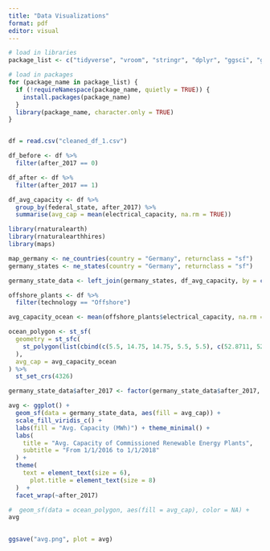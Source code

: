 ```yaml
---
title: "Data Visualizations"
format: pdf
editor: visual
---
```


```r
# load in libraries
package_list <- c("tidyverse", "vroom", "stringr", "dplyr", "ggsci", "gridExtra", "cowplot", "ggplot2", "ggmap", "sf")

# load in packages
for (package_name in package_list) {
  if (!requireNamespace(package_name, quietly = TRUE)) {
    install.packages(package_name)
  }
  library(package_name, character.only = TRUE)
}


df = read.csv("cleaned_df_1.csv")
```

```r
df_before <- df %>%
  filter(after_2017 == 0)

df_after <- df %>%
  filter(after_2017 == 1)
```


```r
df_avg_capacity <- df %>%
  group_by(federal_state, after_2017) %>%
  summarise(avg_cap = mean(electrical_capacity, na.rm = TRUE))
```

```r
library(rnaturalearth)
library(rnaturalearthhires)
library(maps)
```

```r
map_germany <- ne_countries(country = "Germany", returnclass = "sf")
germany_states <- ne_states(country = "Germany", returnclass = "sf")
```

```r
germany_state_data <- left_join(germany_states, df_avg_capacity, by = c("name" = "federal_state"))
```


```r
offshore_plants <- df %>%
  filter(technology == "Offshore")
```


```r
avg_capacity_ocean <- mean(offshore_plants$electrical_capacity, na.rm = TRUE)
```

```r
ocean_polygon <- st_sf(
  geometry = st_sfc(
    st_polygon(list(cbind(c(5.5, 14.75, 14.75, 5.5, 5.5), c(52.8711, 52.8711, 55.9193, 55.9193, 52.8711))))
  ),
  avg_cap = avg_capacity_ocean
) %>%
  st_set_crs(4326)
```

```r
germany_state_data$after_2017 <- factor(germany_state_data$after_2017, levels = c(0, 1), labels = c("Before 2017 Policy Change", "After 2017 Policy Change"))
```


```r
avg <- ggplot() + 
  geom_sf(data = germany_state_data, aes(fill = avg_cap)) + 
  scale_fill_viridis_c() + 
  labs(fill = "Avg. Capacity (MWh)") + theme_minimal() + 
  labs(
    title = "Avg. Capacity of Commissioned Renewable Energy Plants",
    subtitle = "From 1/1/2016 to 1/1/2018"
  ) + 
  theme(
    text = element_text(size = 6),
      plot.title = element_text(size = 8)
  )  + 
  facet_wrap(~after_2017)

#  geom_sf(data = ocean_polygon, aes(fill = avg_cap), color = NA) +
avg
  
```

```r
ggsave("avg.png", plot = avg)
```


